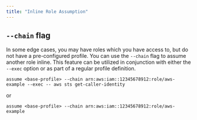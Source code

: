 ```yaml
---
title: "Inline Role Assumption"
---
```


## `--chain` flag

In some edge cases, you may have roles which you have access to, but do not have a pre-configured profile. You can use the `--chain` flag to assume another role inline. This feature can be utilized in conjunction with either the `--exec` option or as part of a regular profile definition.

```
assume <base-profile> --chain arn:aws:iam::12345678912:role/aws-example --exec -- aws sts get-caller-identity
```

or

```
assume <base-profile> --chain arn:aws:iam::12345678912:role/aws-example
```
